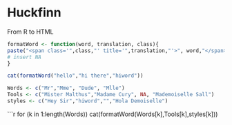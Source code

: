 Huckfinn
========================================================

<style>
.hiword {background : pink;}
</style>

From R to HTML
```r
formatWord <- function(word, translation, class){
paste("<span class='",class,"' title='",translation,"'>", word,"</span>") 
# insert NA
}
```
```r
cat(formatWord("hello","hi there","hiword"))
```
```r
Words <- c("Mr","Mme", "Dude", "Mlle")
Tools <- c("Mister Malthus","Madame Cury", NA, "Mademoiselle Sall")
styles <- c("Hey Sir","hiword","","Hola Demoiselle")
```

```r
for (k in 1:length(Words))
  cat(formatWord(Words[k],Tools[k],styles[k]))


